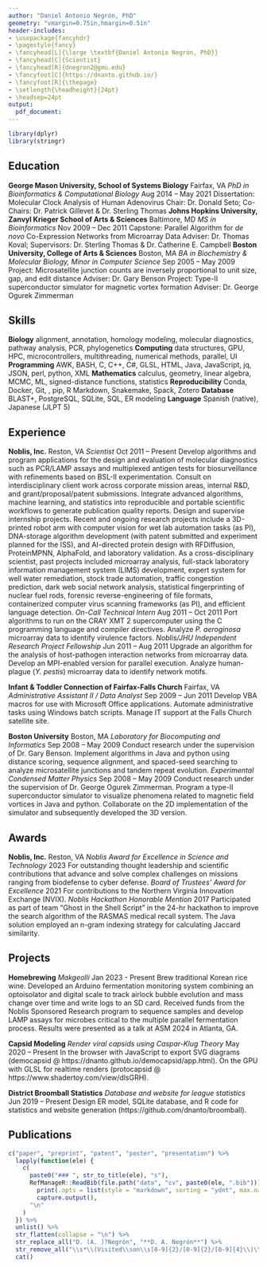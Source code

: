 ```yaml
---
author: "Daniel Antonio Negrón, PhD"
geometry: "vmargin=0.75in,hmargin=0.5in"
header-includes:
- \usepackage{fancyhdr}
- \pagestyle{fancy}
- \fancyhead[L]{\large \textbf{Daniel Antonio Negrón, PhD}}
- \fancyhead[C]{Scientist}
- \fancyhead[R]{dnegron2@gmu.edu}
- \fancyfoot[C]{https://dnanto.github.io/}
- \fancyfoot[R]{\thepage}
- \setlength{\headheight}{24pt}
- \headsep=24pt
output:
  pdf_document:
---
```


```r
library(dplyr)
library(stringr)
```

## Education \dotfill

**George Mason University, School of Systems Biology** \hfill Fairfax, VA \break
_PhD in Bioinformatics & Computational Biology_ \hfill Aug 2014 – May 2021 \break
Dissertation: Molecular Clock Analysis of Human Adenovirus \hfill \break
Chair: Dr. Donald Seto; Co-Chairs: Dr. Patrick Gillevet & Dr. Sterling Thomas \hfill \break
**Johns Hopkins University, Zanvyl Krieger School of Arts & Sciences** \hfill Baltimore, MD \break
_MS in Bioinformatics_ \hfill Nov 2009 – Dec 2011 \break
Capstone: Parallel Algorithm for _de novo_ Co-Expression Networks from Microarray Data \hfill \break
Adviser: Dr. Thomas Koval; Supervisors: Dr. Sterling Thomas & Dr. Catherine E. Campbell \hfill \break
**Boston University, College of Arts & Sciences** \hfill Boston, MA \break
_BA in Biochemistry & Molecular Biology, Minor in Computer Science_ \hfill Sep 2005 – May 2009 \break
Project: Microsatellite junction counts are inversely proportional to unit size, gap, and edit distance \hfill \break
Adviser: Dr. Gary Benson \hfill \break
Project: Type-II superconductor simulator for magnetic vortex formation \hfill \break
Adviser: Dr. George Ogurek Zimmerman \hfill

## Skills \dotfill

**Biology** \hfill alignment, annotation, homology modeling, molecular diagnostics, pathway analysis, PCR, phylogenetics \break
**Computing** \hfill data structures, GPU, HPC, microcontrollers, multithreading, numerical methods, parallel, UI \break
**Programming** \hfill AWK, BASH, C, C++, C#, GLSL, HTML, Java, JavaScript, jq, JSON, perl, python, XML \break
**Mathematics** \hfill calculus, geometry, linear algebra, MCMC, ML, signed-distance functions, statistics \break
**Reproducibility** \hfill Conda, Docker, Git, \LaTeX, pip, R Markdown, Snakemake, Spack, Zotero \break
**Database** \hfill BLAST+, PostgreSQL, SQLite, SQL, ER modeling \break
**Language** \hfill Spanish (native), Japanese (JLPT 5)

## Experience \dotfill

**Noblis, Inc.** \hfill Reston, VA \break
_Scientist_ \hfill Oct 2011 – Present \break
Develop algorithms and program applications for the design and evaluation of molecular diagnostics such as PCR/LAMP assays and multiplexed antigen tests for biosurveillance with refinements based on BSL-II experimentation. Consult on interdisciplinary client work across corporate mission areas, internal R&D, and grant/proposal/patent submissions. Integrate advanced algorithms, machine learning, and statistics into reproducible and portable scientific workflows to generate publication quality reports. Design and supervise internship projects. \hfill \break
Recent and ongoing research projects include a 3D-printed robot arm with computer vision for wet lab automation tasks (as PI), DNA-storage algorithm development (with patent submitted and experiment planned for the ISS), and AI-directed protein design with RFDiffusion, ProteinMPNN, AlphaFold, and laboratory validation. \hfill \break
As a cross-disciplinary scientist, past projects included microarray analysis, full-stack laboratory information management system (LIMS) development, expert system for well water remediation, stock trade automation, traffic congestion prediction, dark web social network analysis, statistical fingerprinting of nuclear fuel rods, forensic reverse-engineering of file formats, containerized computer virus scanning frameworks (as PI), and efficient language detection. \hfill \break
_On-Call Technical Intern_ \hfill Aug 2011 – Oct 2011 \break
Port algorithms to run on the CRAY XMT 2 supercomputer using the C programming language and compiler directives. Analyze _P. aeroginosa_ microarray data to identify virulence factors. \hfill \break
_Noblis/JHU Independent Research Project Fellowship_ \hfill Jun 2011 – Aug 2011 \break
Upgrade an algorithm for the analysis of host-pathogen interaction networks from microarray data. Develop an MPI-enabled version for parallel execution. Analyze human-plague (_Y. pestis_) microarray data to identify network motifs. \hfill

**Infant & Toddler Connection of Fairfax-Falls Church** \hfill Fairfax, VA \break
_Administrative Assistant II / Data Analyst_ \hfill Sep 2009 – Jun 2011 \break
Develop VBA macros for use with Microsoft Office applications. Automate administrative tasks using Windows batch scripts. Manage IT support at the Falls Church satellite site. \hfill

**Boston University** \hfill Boston, MA \break
_Laboratory for Biocomputing and Informatics_ \hfill Sep 2008 – May 2009 \break
Conduct research under the supervision of Dr. Gary Benson. Implement algorithms in Java and python using distance scoring, sequence alignment, and spaced-seed searching to analyze microsatellite junctions and tandem repeat evolution. \hfill \break
_Experimental Condensed Matter Physics_ \hfill Sep 2008 – May 2009 \break
Conduct research under the supervision of Dr. George Ogurek Zimmerman. Program a type-II superconductor simulator to visualize phenomena related to magnetic field vortices in Java and python. Collaborate on the 2D implementation of the simulator and subsequently developed the 3D version. \hfill

## Awards \dotfill

**Noblis, Inc.** \hfill Reston, VA \break
_Noblis Award for Excellence in Science and Technology_ \hfill 2023 \break
For outstanding thought leadership and scientific contributions that advance and solve complex challenges on missions ranging from biodefense to cyber defense. \hfill \break
_Board of Trustees' Award for Excellence_ \hfill 2021 \break
For contributions to the Northern Virginia Innovation Exchange (NVIX). \hfill \break
_Noblis Hackathon Honorable Mention_ \hfill 2017 \break
Participated as part of team "Ghost in the Shell Script" in the 24-hr hackathon to improve the search algorithm of the RASMAS medical recall system. The Java solution employed an n-gram indexing strategy for calculating Jaccard similarity. \hfill

## Projects \dotfill

**Homebrewing** \hfill \break
_Makgeolli_ \hfill Jan 2023 - Present \break
Brew traditional Korean rice wine. Developed an Arduino fermentation monitoring system combining an optoisolator and digital scale to track airlock bubble evolution and mass change over time and write logs to an SD card. Received funds from the Noblis Sponsored Research program to sequence samples and develop LAMP assays for microbes critical to the multiple parallel fermentation process. Results were presented as a talk at ASM 2024 in Atlanta, GA. \hfill

**Capsid Modeling** \hfill \break
_Render viral capsids using Caspar-Klug Theory_ \hfill May 2020 – Present \break
In the browser with JavaScript to export SVG diagrams (democapsid @ https://dnanto.github.io/democapsid/app.html). On the GPU with GLSL for realtime renders (protocapsid @ https://www.shadertoy.com/view/dlsGRH). \hfill

**District Broomball Statistics** \hfill \break
_Database and website for league statistics_ \hfill Jun 2019 – Present \break
Design ER model, SQLite database, and R code for statistics and website generation (https://github.com/dnanto/broomball). \hfill

## Publications \dotfill

```r
c("paper", "preprint", "patent", "poster", "presentation") %>%
  lapply(function(ele) {
    c(
      paste0("### ", str_to_title(ele), "s"),
      RefManageR::ReadBib(file.path("data", "cv", paste0(ele, ".bib"))) %>%
        print(.opts = list(style = "markdown", sorting = "ydnt", max.names = Inf)) %>%
        capture.output(),
      "\n"
    )
  }) %>%
  unlist() %>%
  str_flatten(collapse = "\n") %>%
  str_replace_all("D. (A. )?Negrón", "**D. A. Negrón**") %>%
  str_remove_all("\\s*\\(Visited\\son\\s[0-9]{2}/[0-9]{2}/[0-9]{4}\\)\\.") %>%
  cat()
```
